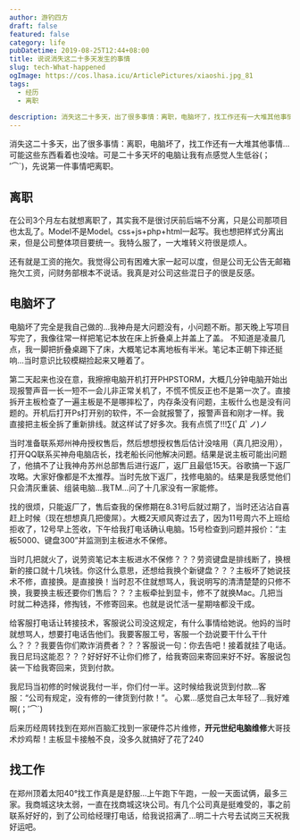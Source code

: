 ```yaml
---
author: 游钓四方
draft: false
featured: false
category: life
pubDatetime: 2019-08-25T12:44+08:00
title: 说说消失这二十多天发生的事情
slug: tech-What-happened
ogImage: https://cos.lhasa.icu/ArticlePictures/xiaoshi.jpg_81
tags:
  - 经历
  - 离职
  
description: 消失这二十多天，出了很多事情：离职，电脑坏了，找工作还有一大堆其他事情...
---
```


消失这二十多天，出了很多事情：离职，电脑坏了，找工作还有一大堆其他事情...可能这些东西看着也没啥。可是二十多天坏的电脑让我有点感觉人生低谷(；′⌒`)，先说第一件事情吧离职。

## 离职
在公司3个月左右就想离职了，其实我不是很讨厌前后端不分离，只是公司那项目也太乱了。Model不是Model。css+js+php+html一起写。我也想把样式分离出来，但是公司整体项目要统一。我特么服了，一大堆转义符很是烦人。

还有就是工资的拖欠。我觉得公司有困难大家一起可以度，但是公司无公告无邮箱拖欠工资，问财务部根本不说话。我真是对公司这些混日子的很是反感。

## 电脑坏了
电脑坏了完全是我自己做的...我神舟是大问题没有，小问题不断。那天晚上写项目写完了，我像往常一样把笔记本放在床上折叠桌上并盖上了盖。
不知道是凌晨几点，我一脚把折叠桌踢下了床，大概笔记本离地板有半米。笔记本正朝下摔还挺响...当时意识比较模糊捡起来又睡着了。

第二天起来也没在意，我擦擦电脑开机打开PHPSTORM，大概几分钟电脑开始出现报警声音一长一短不一会儿非正常关机了，不慌不慌反正也不是第一次了。直接拆开主板检查了一遍主板是不是哪摔松了，内存条没有问题，主板什么也是没有问题的。开机后打开Ps打开别的软件，不一会就报警了，报警声音和刚才一样。我直接把主板全拆了重新排线。就这样试了好多次。我有点慌了!!!∑(ﾟДﾟノ)ノ

当时准备联系郑州神舟授权售后，然后想想授权售后估计没啥用（真几把没用），打开QQ联系买神舟电脑店长，找老船长问他解决问题。结果是说主板可能出问题了，他搞不了让我神舟苏州总部售后进行返厂，返厂且最低15天。谷歌搞一下返厂攻略。大家好像都是不太推荐。当时先放下返厂，找修电脑的。结果是我感觉他们只会清灰重装、组装电脑...我TM...问了十几家没有一家能修。

找的很烦，只能返厂了，售后查我的保修期在8.31号后就过期了，当时还沾沾自喜赶上时候（现在想想真几把傻屌）。大概2天顺风寄过去了，因为11号周六不上班给拒收了，12号早上签收，下午给我打电话确认电脑。15号检查到问题并报价：“主板5000、键盘300”并监测到主板进水不保修。

当时几把就火了，说劳资笔记本主板进水不保修？？？劳资键盘是排线断了，换根新的接口就十几块钱。你这什么意思，还想给我换个新键盘？？？主板坏了她说技术不修，直接换。是直接换！当时忍不住就想骂人，我说明写的清清楚楚的只修不换，我要换主板还要你们售后？？？主板牵扯到显卡，修不了就换Mac。几把当时就二种选择，修掏钱，不修寄回来。也就是说忙活一星期啥都没干成。

给客服打电话让转接技术，客服说公司没这规定，有什么事情给她说。他妈的当时就想骂人，想要打电话告他们。我要客服工号，客服一个劲说要干什么干什么？？？我要告你们欺诈消费者？？？客服说一句：你去告吧！接着就挂了电话。我日尼玛这能忍？？？好好好不让你们修了，给我寄回来寄回来好不好。客服说包装一下给我寄回来，货到付款。

我尼玛当初修的时候说我付一半，你们付一半。这时候给我说货到付款...客服：“公司有规定，没有修的一律货到付款！”。
心累...感觉自己太年轻了...我好难啊(；′⌒`)

后来历经周转找到在郑州百脑汇找到一家硬件芯片维修，**开元世纪电脑维修**大哥技术炒鸡帮！主板显卡接触不良，没多久就搞好了花了240

## 找工作

在郑州顶着太阳40°找工作真是是舒服...上午跑下午跑，一般一天面试俩，最多三家。我商城这块太弱，一直在找商城这块公司。有几个公司真是挺难受的，事之前联系好好的，到了公司给经理打电话，给我说招满了...明二十六号去试岗三天祝我好运吧。
